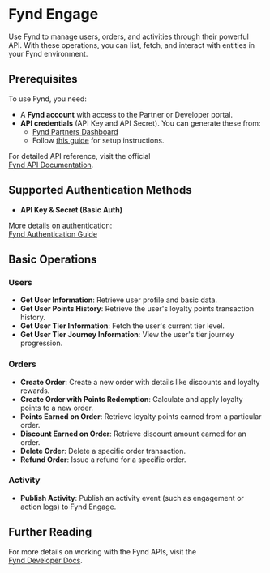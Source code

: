 
# Fynd Engage

Use Fynd to manage users, orders, and activities through their powerful API. With these operations, you can list, fetch, and interact with entities in your Fynd environment.

## Prerequisites

To use Fynd, you need:  
- A **Fynd account** with access to the Partner or Developer portal.  
- **API credentials** (API Key and API Secret). You can generate these from:  
  - <a href="https://partners.fynd.com/" target="_blank">Fynd Partners Dashboard</a>  
  - Follow <a href="https://www.fynd.com/docs/api/quick-start/getting-started#authentication" target="_blank">this guide</a> for setup instructions.

For detailed API reference, visit the official  
<a href="https://www.fynd.com/docs/api/" target="_blank">Fynd API Documentation</a>.

## Supported Authentication Methods

- **API Key & Secret (Basic Auth)**

More details on authentication:  
<a href="https://www.fynd.com/docs/api/quick-start/getting-started#authentication" target="_blank">Fynd Authentication Guide</a>

## Basic Operations

### Users

- **Get User Information**: Retrieve user profile and basic data.  
- **Get User Points History**: Retrieve the user's loyalty points transaction history.  
- **Get User Tier Information**: Fetch the user's current tier level.  
- **Get User Tier Journey Information**: View the user's tier journey progression.

### Orders

- **Create Order**: Create a new order with details like discounts and loyalty rewards.  
- **Create Order with Points Redemption**: Calculate and apply loyalty points to a new order.  
- **Points Earned on Order**: Retrieve loyalty points earned from a particular order.  
- **Discount Earned on Order**: Retrieve discount amount earned for an order.  
- **Delete Order**: Delete a specific order transaction.  
- **Refund Order**: Issue a refund for a specific order.

### Activity

- **Publish Activity**: Publish an activity event (such as engagement or action logs) to Fynd Engage.

## Further Reading

For more details on working with the Fynd APIs, visit the  
<a href="https://www.fynd.com/docs/api/" target="_blank">Fynd Developer Docs</a>.
